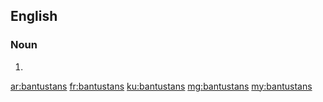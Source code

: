 ==English==

===Noun===
{{head|en}}

# {{plural of|bantustan}}

[[ar:bantustans]]
[[fr:bantustans]]
[[ku:bantustans]]
[[mg:bantustans]]
[[my:bantustans]]